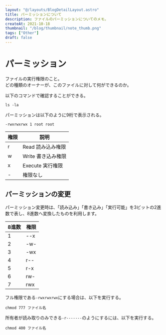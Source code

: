```yaml
---
layout: "@/layouts/BlogDetailLayout.astro"
title: パーミッションについて
description: ファイルのパーミッションについてのメモ。
createAt: 2021-10-18
thumbnail: "/blog/thumbnail/note_thumb.png"
tags: ["Other"]
draft: false
---
```



# パーミッション

ファイルの実行権限のこと。  
どの種類のオーナーが、このファイルに対して何ができるのか。

以下のコマンドで確認することができる。

```
ls -la
```

パーミッションは以下のように9桁で表示される。

```
-rwxrwxrwx 1 root root
```

<CommonImg
  src="/blog/20210118/01.png"
  alt="パーミッションについて"
  client:only="react"
/>

| 権限 | 説明               |
| ---- | ------------------ |
| r    | Read 読み込み権限  |
| w    | Write 書き込み権限 |
| x    | Execute 実行権限   |
| -    | 権限なし           |

## パーミッションの変更

パーミッション変更時は、「読み込み」「書き込み」「実行可能」を3ビットの2進数で表し、8進数へ変換したものを利用します。

| 8進数 | 権限 |
| ----- | ---- |
| 1     | --x  |
| 2     | -w-  |
| 3     | -wx  |
| 4     | r--  |
| 5     | r-x  |
| 6     | rw-  |
| 7     | rwx  |

フル権限である`-rwxrwxrwx`にする場合は、以下を実行する。

```
chmod 777 ファイル名
```

所有者が読み取りのみできる`-r-------`のようにするには、以下を実行する。

```
chmod 400 ファイル名
```
